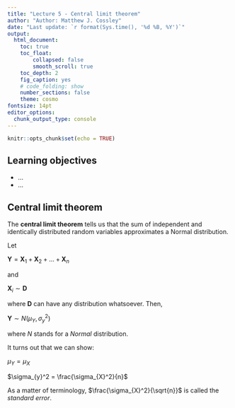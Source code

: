 ```yaml
---
title: "Lecture 5 - Central limit theorem"
author: "Author: Matthew J. Cossley"
date: "Last update: `r format(Sys.time(), '%d %B, %Y')`"
output:
  html_document:
    toc: true
    toc_float:
        collapsed: false
        smooth_scroll: true
    toc_depth: 2
    fig_caption: yes
    # code_folding: show
    number_sections: false
    theme: cosmo
fontsize: 14pt
editor_options: 
  chunk_output_type: console
---
```


```r
knitr::opts_chunk$set(echo = TRUE)
```


## Learning objectives
* ...
* ...

## Central limit theorem

The **central limit theorem** tells us that the sum of
independent and identically distributed random variables
approximates a Normal distribution.

Let 

$\boldsymbol{Y} = \boldsymbol{X}_1 + \boldsymbol{X}_2 + \dots + \boldsymbol{X}_n$

and 

$\boldsymbol{X}_i \sim \boldsymbol{D}$

where $\boldsymbol{D}$ can have any distribution whatsoever.
Then,

$\boldsymbol{Y} \sim N(\mu_{Y}, \sigma_{y}^2)$

where $N$ stands for a *Normal* distribution.

It turns out that we can show:

$\mu_{Y} = \mu_{X}$ 

$\sigma_{y}^2 = \frac{\sigma_{X}^2}{n}$

As a matter of terminology, $\frac{\sigma_{X}^2}{\sqrt{n}}$
is called the *standard error*.